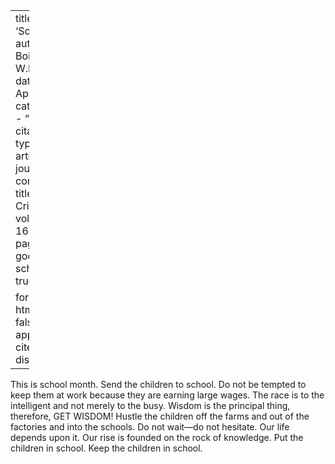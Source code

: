 
---
title: 'School'
author: Du Bois, W.E.B.
date: Apr. 1918
categories: 
  - ""
citation: 
  type: article-journal
  container-title: The Crisis
  volume: 16
  issue: 6
  page: 267
google-scholar: true

format:
  html:
    toc: false
    appendix-cite-as: display
---



This is school month. Send the children to school. Do not be tempted to keep them at work because they are earning large wages. The race is to the intelligent and not merely to the busy. Wisdom is the principal thing, therefore, GET WISDOM! Hustle the children off the farms and out of the factories and into the schools. Do not wait---do not hesitate. Our life depends upon it. Our rise is founded on the rock of knowledge. Put the children in school. Keep the children in school.


